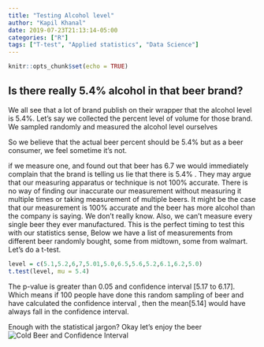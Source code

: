 ```yaml
---
title: "Testing Alcohol level"
author: "Kapil Khanal"
date: 2019-07-23T21:13:14-05:00
categories: ["R"]
tags: ["T-test", "Applied statistics", "Data Science"]
---
```


```r
knitr::opts_chunk$set(echo = TRUE)
```

## Is there really 5.4% alcohol in that beer brand?

We all see that a lot of brand publish on their wrapper that the alcohol level is 5.4%. Let's say we collected the percent level of volume for those brand. We sampled randomly and measured the alcohol level ourselves

So we believe that the actual beer percent should be 5.4% but as a beer consumer, we feel sometime it's not. 

if we measure one, and found out that beer has 6.7 we would immediately complain that the brand is telling us lie that there is 5.4% . They may argue that our measuring apparatus or technique is not 100% accurate. There is no way of finding our inaccurate our measurement without measuring it multiple times or taking measurement of multiple beers. It might be the case that our measurement is 100% accurate and the beer has more alcohol than the company is saying. We don't really know. Also, we can't measure every single beer they ever manufactured.
This is the perfect timing to test this with our statistics sense,
Below we have a list of measurements from different beer randomly bought, some from midtown, some from walmart.
Let's do a t-test. 
```r
level = c(5.1,5.2,6,7,5.01,5.0,6.5,5.6,5.2,6.1,6.2,5.0)
t.test(level, mu = 5.4)
```
The p-value is greater than 0.05 and confidence interval [5.17 to 6.17]. Which means if 100 people have done this random sampling of beer and have calculated the confidence interval , then the mean[5.14] would have always fall in the confidence interval. 

Enough with the statistical jargon? Okay let's enjoy the beer![Cold Beer and Confidence Interval](/post/Beer_files/giphy.gif)